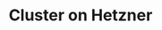 ---
id: 4
link: Hetzner
title: Cluster on Hetzner
description: Production ready cluster on hetzner cloud
section: Setup a Cluster
---
